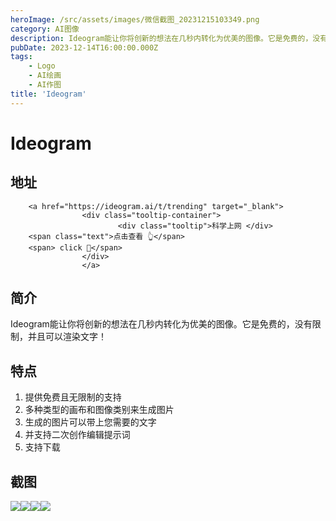 ```yaml
---
heroImage: /src/assets/images/微信截图_20231215103349.png
category: AI图像
description: Ideogram能让你将创新的想法在几秒内转化为优美的图像。它是免费的，没有限制，并且可以渲染文字！
pubDate: 2023-12-14T16:00:00.000Z
tags:
    - Logo
    - AI绘画
    - AI作图
title: 'Ideogram'
---
```


# Ideogram

## 地址

        <a href="https://ideogram.ai/t/trending" target="_blank">
                    <div class="tooltip-container">
                            <div class="tooltip">科学上网 </div>
        <span class="text">点击查看 👆</span>
        <span> click 👋</span>
                    </div>
                    </a>
## 简介

Ideogram能让你将创新的想法在几秒内转化为优美的图像。它是免费的，没有限制，并且可以渲染文字！

## 特点

1. 提供免费且无限制的支持
2. 多种类型的画布和图像类别来生成图片
3. 生成的图片可以带上您需要的文字
4. 并支持二次创作编辑提示词
5. 支持下载

## 截图

![](/src/assets/images/微信截图_20231215103349.png)![](/src/assets/images/微信截图_20231215103159.png)![](/src/assets/images/微信截图_20231215103533.png)![](/src/assets/images/微信截图_20231215103721.png)
